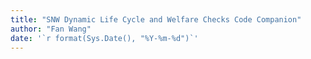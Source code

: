 ```yaml
---
title: "SNW Dynamic Life Cycle and Welfare Checks Code Companion"
author: "Fan Wang"
date: '`r format(Sys.Date(), "%Y-%m-%d")`'
---
```

